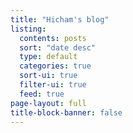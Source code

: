 ```yaml
---
title: "Hicham's blog"
listing:
  contents: posts
  sort: "date desc"
  type: default
  categories: true
  sort-ui: true
  filter-ui: true
  feed: true
page-layout: full
title-block-banner: false
---
```

